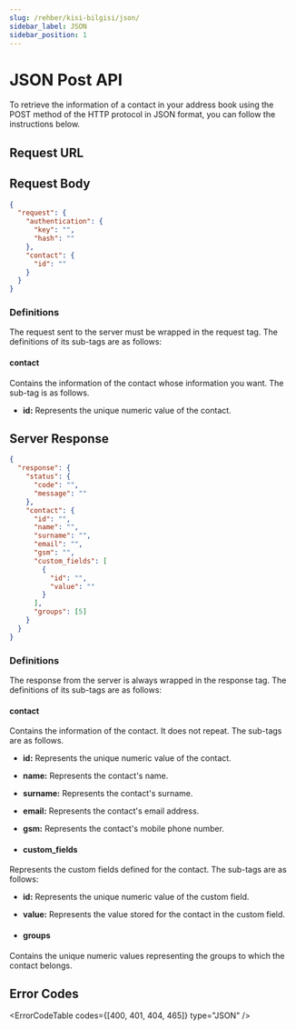 ```yaml
---
slug: /rehber/kisi-bilgisi/json/
sidebar_label: JSON
sidebar_position: 1
---
```



# JSON Post API
<AccessWarning />
To retrieve the information of a contact in your address book using the POST method of the HTTP protocol in JSON format, you can follow the instructions below.

## Request URL

<RequestURL type="POST" url="https://api.iletimerkezi.com/v1/get-contact/json" />

## Request Body

```json
{
  "request": {
    "authentication": {
      "key": "",
      "hash": ""
    },
    "contact": {
      "id": ""
    }
  }
}
```

### Definitions

The request sent to the server must be wrapped in the <Badge>request</Badge> tag. The definitions of its sub-tags are as follows:

<AccessDescription />

#### contact
Contains the information of the contact whose information you want. The sub-tag is as follows.

+ **id:** Represents the unique numeric value of the contact.

## Server Response

```json
{
  "response": {
    "status": {
      "code": "",
      "message": ""
    },
    "contact": {
      "id": "",
      "name": "",
      "surname": "",
      "email": "",
      "gsm": "",
      "custom_fields": [
        {
          "id": "",
          "value": ""
        }
      ],
      "groups": [5]
    }
  }
}
```

### Definitions

The response from the server is always wrapped in the <Badge>response</Badge> tag. The definitions of its sub-tags are as follows:

<ResponseStatus />

#### contact
Contains the information of the contact. It does not repeat. The sub-tags are as follows.

+ **id:** Represents the unique numeric value of the contact.
+ **name:** Represents the contact's name.
+ **surname:** Represents the contact's surname.
+ **email:** Represents the contact's email address.
+ **gsm:** Represents the contact's mobile phone number.

+ #### custom_fields
Represents the custom fields defined for the contact. The sub-tags are as follows:

  + **id:** Represents the unique numeric value of the custom field.
  + **value:** Represents the value stored for the contact in the custom field.

+ #### groups
Contains the unique numeric values representing the groups to which the contact belongs.

## Error Codes

<ErrorCodeTable codes={[400, 401, 404, 465]} type="JSON" />